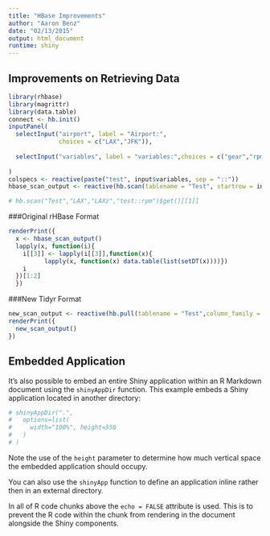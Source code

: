 ```yaml
---
title: "HBase Improvements"
author: "Aaron Benz"
date: "02/13/2015"
output: html_document
runtime: shiny
---
```


## Improvements on Retrieving Data
```r
library(rhbase)
library(magrittr)
library(data.table)
connect <- hb.init()
inputPanel(
  selectInput("airport", label = "Airport:",
              choices = c("LAX","JFK")),
  
  selectInput("variables", label = "variables:",choices = c("gear","rpm","speed"), multiple = T, selected = "gear")
  
)
colspecs <- reactive(paste("test", input$variables, sep = "::"))
hbase_scan_output <- reactive(hb.scan(tablename = "Test", startrow = input$airport,end = paste0(input$airport,"z"),colspec =colspecs())$get())

# hb.scan("Test","LAX","LAXz","test::rpm")$get()[[1]]
```

###Original rHBase Format

```r
renderPrint({
  x <- hbase_scan_output()
  lapply(x, function(i){
    i[[3]] <- lapply(i[[3]],function(x){
          lapply(x, function(x) data.table(list(setDT(x))))})
    i
  })[1:2]
  })
```

###New Tidyr Format

```r
new_scan_output <- reactive(hb.pull(tablename = "Test",column_family = "test", start = input$airport, end = paste0(input$airport,"z"),columns = input$variables))
renderPrint({
  new_scan_output()
})

```



## Embedded Application

It's also possible to embed an entire Shiny application within an R Markdown document using the `shinyAppDir` function. This example embeds a Shiny application located in another directory:

```r
# shinyAppDir(".",
#   options=list(
#     width="100%", height=550
#   )
# )
```

Note the use of the `height` parameter to determine how much vertical space the embedded application should occupy.

You can also use the `shinyApp` function to define an application inline rather then in an external directory.

In all of R code chunks above the `echo = FALSE` attribute is used. This is to prevent the R code within the chunk from rendering in the document alongside the Shiny components.



